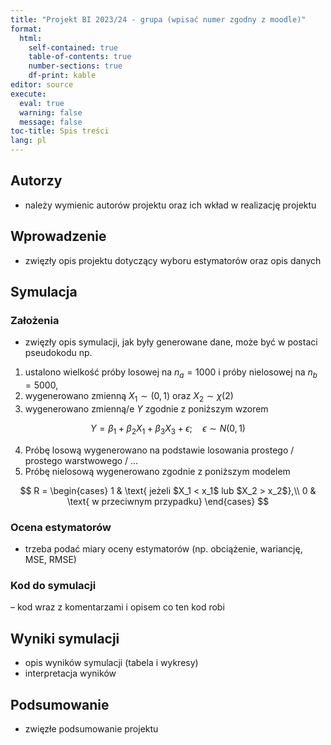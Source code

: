 ```yaml
---
title: "Projekt BI 2023/24 - grupa (wpisać numer zgodny z moodle)"
format: 
  html:
    self-contained: true
    table-of-contents: true
    number-sections: true
    df-print: kable
editor: source
execute: 
  eval: true
  warning: false
  message: false
toc-title: Spis treści
lang: pl
---
```


## Autorzy

-   należy wymienic autorów projektu oraz ich wkład w realizację projektu

## Wprowadzenie

-   zwięzły opis projektu dotyczący wyboru estymatorów oraz opis danych

## Symulacja

### Założenia

-   zwięzły opis symulacji, jak były generowane dane, może być w postaci pseudokodu np.

1.  ustalono wielkość próby losowej na $n_a=1000$ i próby nielosowej na $n_b=5000$,
2.  wygenerowano zmienną $X_1 \sim (0,1)$ oraz $X_2 \sim \chi(2)$
3.  wygenerowano zmienną/e $Y$ zgodnie z poniższym wzorem

$$
Y = \beta_1 + \beta_2 X_1 + \beta_3 X_3 + \epsilon; \quad \epsilon \sim N(0,1)
$$

4.  Próbę losową wygenerowano na podstawie losowania prostego / prostego warstwowego / ...
5.  Próbę nielosową wygenerowano zgodnie z poniższym modelem

$$
R = 
\begin{cases}
1 & \text{ jeżeli $X_1 < x_1$ lub $X_2 > x_2$},\\
0 & \text{ w przeciwnym przypadku}
\end{cases}
$$

### Ocena estymatorów

-   trzeba podać miary oceny estymatorów (np. obciążenie, wariancję, MSE, RMSE)

### Kod do symulacji

-- kod wraz z komentarzami i opisem co ten kod robi

## Wyniki symulacji

-   opis wyników symulacji (tabela i wykresy)
-   interpretacja wyników

## Podsumowanie

-   zwięzłe podsumowanie projektu
